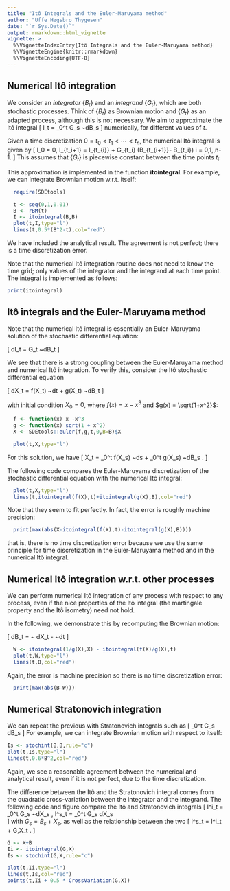 ```yaml
---
title: "Itô Integrals and the Euler-Maruyama method"
author: "Uffe Høgsbro Thygesen"
date: "`r Sys.Date()`"
output: rmarkdown::html_vignette
vignette: >
  %\VignetteIndexEntry{Itô Integrals and the Euler-Maruyama method}
  %\VignetteEngine{knitr::rmarkdown}
  %\VignetteEncoding{UTF-8}
---
```


## Numerical Itô integration

We consider an *integrator* $\{B_t\}$ and an *integrand* $\{G_t\}$, which are both stochastic processes. Think of $\{B_t\}$ as Brownian motion and $\{G_t\}$ as an adapted process, although this is not necessary. We aim to approximate the Itô integral 
\[
I_t = \int_0^t G_s ~dB_s
\]
numerically, for different values of $t$.

Given a time discretization $0=t_0 < t_1 < \cdots < t_n$, the numerical Itô integral is given by 
\[
I_0 = 0, \quad I_{t_i+1} = I_{t_{i}} + G_{t_i} (B_{t_{i+1}}- B_{t_i}) \mbox{ for }
i = 0,1,\ldots,n-1.
\]
This assumes that $\{G_t\}$ is piecewise constant between the time points $t_i$.

This approximation is implemented in the function **itointegral**. For example, we can integrate Brownian motion w.r.t. itself:

```r
  require(SDEtools)

  t <- seq(0,1,0.01)
  B <- rBM(t)
  I <- itointegral(B,B)
  plot(t,I,type="l")  
  lines(t,0.5*(B^2-t),col="red")
```

We have included the analytical result. The agreement is not perfect; there is a time discretization error. 

Note that the numerical Itô integration routine does not need to know the time grid; only values of the integrator and the integrand at each time point. The integral is implemented as follows: 

```r
print(itointegral)
```

## Itô integrals and the Euler-Maruyama method

Note that the numerical Itô integral is essentially an Euler-Maruyama solution of the stochastic differential equation: 

\[
dI_t = G_t ~dB_t
\]

We see that there is a strong coupling between the Euler-Maruyama method and numerical Itô integration. To verify this, consider the Itô stochastic differential equation 

\[
dX_t = f(X_t) ~dt + g(X_t) ~dB_t
\]

with initial condition $X_0=0$, where $f(x)=x-x^3$ and $g(x) = \sqrt{1+x^2}$:

```r
  f <- function(x) x -x^3 
  g <- function(x) sqrt(1 + x^2)
  X <- SDEtools::euler(f,g,t,0,B=B)$X
```
```r
  plot(t,X,type="l")
```

For this solution, we have 
\[
X_t = \int_0^t f(X_s) ~ds + \int_0^t g(X_s) ~dB_s . 
\]

The following code compares the Euler-Maruyama discretization of the stochastic differential equation with the numerical Itô integral: 

```r
  plot(t,X,type="l")
  lines(t,itointegral(f(X),t)+itointegral(g(X),B),col="red")
```

Note that they seem to fit perfectly. In fact, the error is roughly machine precision:

```r
  print(max(abs(X-itointegral(f(X),t)-itointegral(g(X),B))))
```

that is, there is no time discretization error because we use the same principle for time discretization in the Euler-Maruyama method and in the numerical Itô integral.

## Numerical Itô integration w.r.t. other processes

We can perform numerical Itô integration of any process with respect to any process, even if the nice properties of the Itô integral (the martingale property and the Itô isometry) need not hold. 

In the following, we demonstrate this by recomputing the Brownian motion: 

\[
  dB_t = \frac{1}{g(X_t)} ~ dX_t - \frac{f(X_t)}{g(X_t)} ~dt
\]

```r
  W <- itointegral(1/g(X),X) - itointegral(f(X)/g(X),t)
  plot(t,W,type="l")
  lines(t,B,col="red")
```

Again, the error is machine precision so there is no time discretization error:

```r
  print(max(abs(B-W)))
```

## Numerical Stratonovich integration

We can repeat the previous with Stratonovich integrals such as
\[
\int_0^t G_s \circ dB_s
\]
For example, we can integrate Brownian motion with respect to itself:

```r
Is <- stochint(B,B,rule="c")
plot(t,Is,type="l")
lines(t,0.6*B^2,col="red")
```

Again, we see a reasonable agreement between the numerical and analytical result, even if it is not perfect, due to the time discretization. 

The difference between the Itô and the Stratonovich integral comes from the quadratic cross-variation between the integrator and the integrand. The following code and figure compare the Itô and Stratonovich integrals
\[
  I^i_t = \int_0^t G_s ~dX_s , 
  I^s_t = \int_0^t G_s \ring dX_s  
\]
with $G_s = B_s + X_s$, as well as the relationship between the two 
\[
I^s_t = I^i_t + \frac 12 \langle G,X\rangle_t . 
\]

```r
G <- X+B
Ii <- itointegral(G,X)
Is <- stochint(G,X,rule="c")

plot(t,Ii,type="l")
lines(t,Is,col="red")
points(t,Ii + 0.5 * CrossVariation(G,X))
```

